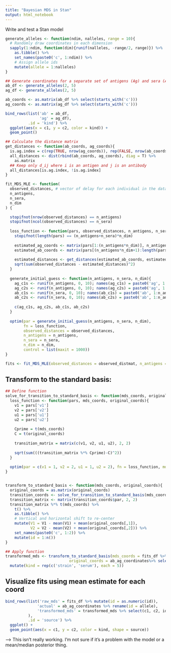 ```yaml
---
title: "Bayesian MDS in Stan"
output: html_notebook
---
```


Write and test a Stan model

```r
generate_alleles <- function(ndim, nalleles, range = 10){
  # Randomly draw coordinates in each dimension
  sapply(1:ndim, function(dim){runif(nalleles, -range/2, range)}) %>%
    as.tibble() %>%
    set_names(paste0('c', 1:ndim)) %>%
    # Assign allele ids
    mutate(allele = 1:nalleles)
}
```

```r
## Generate coordinates for a separate set of antigens (Ag) and sera (Ab)
ab_df <- generate_alleles(2, 5)
ag_df <- generate_alleles(2, 5)

ab_coords <- as.matrix(ab_df %>% select(starts_with('c')))
ag_coords <- as.matrix(ag_df %>% select(starts_with('c')))

bind_rows(list('ab' = ab_df,
               'ag' = ag_df),
          .id = 'kind') %>%
  ggplot(aes(x = c1, y = c2, color = kind)) +
  geom_point()
```

```r
## Calculate the distance matrix
get_distances <- function(ab_coords, ag_coords){
  is.ag.index = c(rep(TRUE, nrow(ag_coords)), rep(FALSE, nrow(ab_coords)))
  all_distances <- dist(rbind(ab_coords, ag_coords), diag = T) %>%
    as.matrix
  ## Keep only d_ij where i is an antigen and j is an antibody
  all_distances[is.ag.index, !is.ag.index]
}
```

```r
fit_MDS_MLE <- function(
  observed_distances, # vector of delay for each individual in the data
  n_antigens,
  n_sera,
  n_dim
) {

  stopifnot(nrow(observed_distances) == n_antigens)
  stopifnot(ncol(observed_distances) == n_sera)
  
  loss_function <- function(pars, observed_distances, n_antigens, n_sera, n_dim){
    stopifnot(length(pars) == (n_antigens+n_sera)*n_dim)
    
    estimated_ag_coords <- matrix(pars[1:(n_antigens*n_dim)], n_antigens, n_dim)
    estimated_ab_coords <- matrix(pars[(n_antigens*n_dim+1):length(pars)], n_sera, n_dim)
    
    estimated_distances <- get_distances(estimated_ab_coords, estimated_ag_coords)
    sqrt(sum(observed_distances - estimated_distances)^2)
  }
  
  generate_initial_guess <- function(n_antigens, n_sera, n_dim){
    ag_c1s <- runif(n_antigens, 0, 10); names(ag_c1s) = paste0('ag', 1:n_antigens, 'c1')
    ag_c2s <- runif(n_antigens, 0, 10); names(ag_c2s) = paste0('ag', 1:n_antigens, 'c2')
    ab_c1s <- runif(n_sera, 0, 10); names(ab_c1s) = paste0('ab', 1:n_antigens, 'c1')
    ab_c2s <- runif(n_sera, 0, 10); names(ab_c2s) = paste0('ab', 1:n_antigens, 'c2')
    
    c(ag_c1s, ag_c2s, ab_c1s, ab_c2s)
  }
  
  optim(par = generate_initial_guess(n_antigens, n_sera, n_dim),
        fn = loss_function,
        observed_distances = observed_distances,
        n_antigens = n_antigens, 
        n_sera = n_sera,
        n_dim = n_dim,
        control = list(maxit = 1000))
}

```

```r
fits <- fit_MDS_MLE(observed_distances = observed_distmat, n_antigens = 5, n_sera = 5, n_dim = 2)
```

## Transform to the standard basis:
```r
## Define function
solve_for_transition_to_standard_basis <- function(mds_coords, original_coords){
  loss_function <- function(pars, mds_coords, original_coords){
    v1 = pars['v1']
    v2 = pars['v2']
    u1 = pars['u1']
    u2 = pars['u2']
    
    Cprime = t(mds_coords)
    C = t(original_coords)
    
    transition_matrix = matrix(c(v1, v2, u1, u2), 2, 2)
    
    sqrt(sum(((transition_matrix %*% Cprime)-C)^2))
  }
  
  optim(par = c(v1 = 1, v2 = 2, u1 = 1, u2 = 2), fn = loss_function, mds_coords = mds_coords, original_coords = original_coords)
}


transform_to_standard_basis <- function(mds_coords, original_coords){
  original_coords = as.matrix(original_coords)
  transition_coords <- solve_for_transition_to_standard_basis(mds_coords, original_coords)
  transition_matrix <- matrix(transition_coords$par, 2, 2)
  transition_matrix %*% t(mds_coords) %>%
    t() %>%
    as.tibble() %>%
    # Vertical and horizontal shift to re-center
    mutate(V1 = V1 - mean(V1) + mean(original_coords[,1]),
           V2 = V2 - mean(V2) + mean(original_coords[,2])) %>%
    set_names(paste0('c', 1:2)) %>%
    mutate(id = 1:n())
}
```

```r
## Apply function
transformed_mds <- transform_to_standard_basis(mds_coords = fits_df %>% select(starts_with('c')) %>% as.matrix(), 
                            original_coords = ab_ag_coordinates%>% select(starts_with('c')) %>% as.matrix()) %>%
  mutate(kind = rep(c('strain', 'serum'), each = 5))
```




## Visualize fits using mean estimate for each coord
```r
bind_rows(list('raw_mds' = fits_df %>% mutate(id = as.numeric(id)), 
              'actual' = ab_ag_coordinates %>% rename(id = allele),
              'transformed_mds' = transformed_mds %>% select(c1, c2, id, kind)
          ),
          .id = 'source') %>%
  ggplot() +
  geom_point(aes(x = c1, y = c2, color = kind, shape = source))
```


--> This isn't really working. I'm not sure if it's a problem with the model or a mean/median posterior thing.
